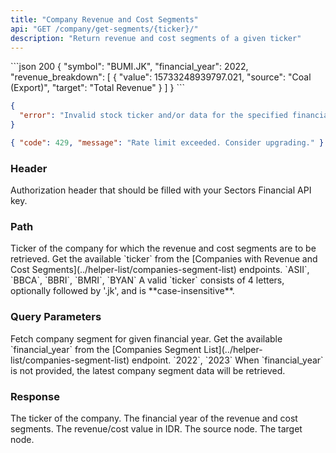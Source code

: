 ```yaml
---
title: "Company Revenue and Cost Segments"
api: "GET /company/get-segments/{ticker}/"
description: "Return revenue and cost segments of a given ticker"
---
```


<ResponseExample>
```json 200
{
  "symbol": "BUMI.JK",
  "financial_year": 2022,
  "revenue_breakdown": [
    {
      "value": 15733248939797.021,
      "source": "Coal (Export)",
      "target": "Total Revenue"
    }
  ]
}
```

```json 400
{
  "error": "Invalid stock ticker and/or data for the specified financial year does not exist."
}
```

```json 429
{ "code": 429, "message": "Rate limit exceeded. Consider upgrading." }
```

</ResponseExample>

### Header

<ParamField header="Authorization" type="string" required>
  Authorization header that should be filled with your Sectors Financial API
  key.
</ParamField>

### Path

<ParamField path="ticker" type="string" required>
  Ticker of the company for which the revenue and cost segments are to be
  retrieved.
  <AccordionGroup>
    <Accordion title="Get the available ticker">
      Get the available `ticker` from the [Companies with Revenue and Cost
      Segments](../helper-list/companies-segment-list) endpoints.
    </Accordion>
    <Accordion title="Examples of the ticker">
      `ASII`, `BBCA`, `BBRI`, `BMRI`, `BYAN`
    </Accordion>
    <Accordion title="Format">
      A valid `ticker` consists of 4 letters, optionally followed by '.jk', and
      is **case-insensitive**.
    </Accordion>
  </AccordionGroup>
</ParamField>

### Query Parameters

<ParamField query="financial_year" type="integer">
  Fetch company segment for given financial year.
  <AccordionGroup>
    <Accordion title="Get the available financial_year">
      Get the available `financial_year` from the [Companies Segment
      List](../helper-list/companies-segment-list) endpoint.
    </Accordion>
    <Accordion title="Examples of the financial_year">`2022`, `2023`</Accordion>
    <Accordion title="Default value">
      When `financial_year` is not provided, the latest company segment data
      will be retrieved.
    </Accordion>
  </AccordionGroup>
</ParamField>

### Response

<ResponseField name="symbol" type="string">
  The ticker of the company.
</ResponseField>

<ResponseField name="financial_year" type="integer">
  The financial year of the revenue and cost segments.
</ResponseField>

<ResponseField name="revenue_breakdown" type="RevenueBreakdownData[]">
  <Expandable title="properties">
    <ResponseField name="RevenueBreakdownData.value" type="float">
      The revenue/cost value in IDR.
    </ResponseField>
    <ResponseField name="RevenueBreakdownData.source" type="string">
      The source node.
    </ResponseField>
    <ResponseField name="RevenueBreakdownData.target" type="string">
      The target node.
    </ResponseField>
  </Expandable>
</ResponseField>
